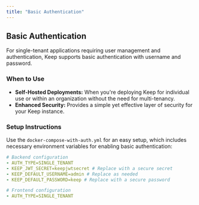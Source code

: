 ```yaml
---
title: "Basic Authentication"
---
```


## Basic Authentication

For single-tenant applications requiring user management and authentication, Keep supports basic authentication with username and password.

### When to Use

- **Self-Hosted Deployments:** When you're deploying Keep for individual use or within an organization without the need for multi-tenancy.
- **Enhanced Security:** Provides a simple yet effective layer of security for your Keep instance.

### Setup Instructions

Use the `docker-compose-with-auth.yml` for an easy setup, which includes necessary environment variables for enabling basic authentication:

```yml
# Backend configuration
- AUTH_TYPE=SINGLE_TENANT
- KEEP_JWT_SECRET=keepjwtsecret # Replace with a secure secret
- KEEP_DEFAULT_USERNAME=admin # Replace as needed
- KEEP_DEFAULT_PASSWORD=keep # Replace with a secure password

# Frontend configuration
- AUTH_TYPE=SINGLE_TENANT
